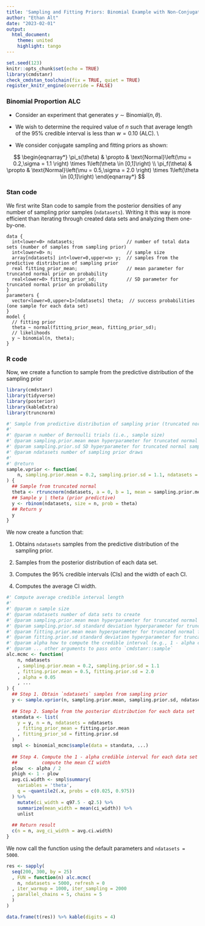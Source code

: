 ```yaml
---
title: 'Sampling and Fitting Priors: Binomial Example with Non-Conjugate Priors'
author: "Ethan Alt"
date: "2023-02-01"
output: 
  html_document:
    theme: united
    highlight: tango
---
```


```r
set.seed(123)
knitr::opts_chunk$set(echo = TRUE)
library(cmdstanr)
check_cmdstan_toolchain(fix = TRUE, quiet = TRUE)
register_knitr_engine(override = FALSE)
```


### Binomial Proportion ALC

* Consider an experiment that generates $y \sim \text{Binomial}\left(n, \theta\right)$. 

* We wish to determine the required value of $n$ such that average length of the 95\% credible interval is less than $w=0.10$ (ALC). \\

* We consider conjugate sampling and fitting priors as shown:

$$
\begin{eqnarray*}
    \pi_s(\theta) & \propto & \text{Normal}\left(\mu = 0.2,\sigma = 1.1 \right) \times 1\left(\theta \in [0,1]\right) \\
    \pi_f(\theta) & \propto & \text{Normal}\left(\mu = 0.5,\sigma = 2.0 \right) \times 1\left(\theta \in [0,1]\right) 					
\end{eqnarray*}
$$

### Stan code

We first write Stan code to sample from the posterior densities of any number
of sampling prior samples (`ndatasets`). Writing it this way is more efficient
than iterating through created data sets and analyzing them one-by-one.

```cmdstan
data {
  int<lower=0> ndatasets;                   // number of total data sets (number of samples from sampling prior)
  int<lower=0> n;                           // sample size
  array[ndatasets] int<lower=0,upper=n> y;  // samples from the predictive distribution of sampling prior
  real fitting_prior_mean;                  // mean parameter for truncated normal prior on probability
  real<lower=0> fitting_prior_sd;           // SD parameter for truncated normal prior on probability
}
parameters {
  vector<lower=0,upper=1>[ndatasets] theta;  // success probabilities (one sample for each data set)
}
model {
  // fitting prior
  theta ~ normal(fitting_prior_mean, fitting_prior_sd);
  // likelihoods
  y ~ binomial(n, theta);
}
```


### R code

Now, we create a function to sample from the predictive distribution of the
sampling prior

```r
library(cmdstanr)
library(tidyverse)
library(posterior)
library(kableExtra)
library(truncnorm)

#' Sample from predictive distribution of sampling prior (truncated normal)
#' 
#' @param n number of Bernoulli trials (i.e., sample size)
#' @param sampling.prior.mean mean hyperparameter for truncated normal sampling prior
#' @param sampling.prior.sd SD hyperparameter for truncated normal sampling prior
#' @param ndatasets number of sampling prior draws
#' 
#' @return 
sample.vprior <- function(
    n, sampling.prior.mean = 0.2, sampling.prior.sd = 1.1, ndatasets = 5000
) {
  ## Sample from truncated normal
  theta <- rtruncnorm(ndatasets, a = 0, b = 1, mean = sampling.prior.mean, sd = sampling.prior.sd)
  ## Sample y | theta (prior predictive)
  y <- rbinom(ndatasets, size = n, prob = theta)
  ## Return y
  y
}
```

We now create a function that:

1. Obtains `ndatasets` samples from the predictive distribution of the sampling prior.

2. Samples from the posterior distribution of each data set.

3. Computes the 95\% credible intervals (CIs) and the width of each CI.

4. Computes the average CI width.

```r
#' Compute average credible interval length
#' 
#' @param n sample size
#' @param ndatasets number of data sets to create
#' @param sampling.prior.mean mean hyperparameter for truncated normal sampling prior
#' @param sampling.prior.sd standard deviation hyperparameter for truncated normal sampling prior
#' @param fitting.prior.mean mean hyperparameter for truncated normal fitting prior
#' @param fitting.prior.sd standard deviation hyperparameter for truncated normal fitting prior
#' @param alpha how to compute the credible interval (e.g., 1 - alpha credible interval is computed)
#' @param ... other arguments to pass onto `cmdstanr::sample`
alc.mcmc <- function(
    n, ndatasets
    , sampling.prior.mean = 0.2, sampling.prior.sd = 1.1
    , fitting.prior.mean = 0.5, fitting.prior.sd = 2.0
    , alpha = 0.05
    , ...
) {
  ## Step 1. Obtain `ndatasets` samples from sampling prior
  y <- sample.vprior(n, sampling.prior.mean, sampling.prior.sd, ndatasets)
  
  ## Step 2. Sample from the posterior distribution for each data set
  standata <- list(
    y = y, n = n, ndatasets = ndatasets
    , fitting_prior_mean = fitting.prior.mean
    , fitting_prior_sd = fitting.prior.sd
  )
  smpl <- binomial_mcmc$sample(data = standata, ...)
  
  ## Step 4. Compute the 1 - alpha credible interval for each data set and
  ##         compute the mean CI width
  plow  <- alpha / 2
  phigh <- 1 - plow
  avg.ci.width <- smpl$summary(
    variables = 'theta', 
    q = ~quantile2(.x, probs = c(0.025, 0.975))
  ) %>%
    mutate(ci_width = q97.5 - q2.5) %>%
    summarize(mean_width = mean(ci_width)) %>%
    unlist
  
  ## Return result
  c(n = n, avg_ci_width = avg.ci.width)
}
```

We now call the function using the default parameters and `ndatasets = 5000`.

```r
res <- sapply(
  seq(200, 300, by = 25)
  , FUN = function(n) alc.mcmc(
    n, ndatasets = 5000, refresh = 0
  , iter_warmup = 1000, iter_sampling = 2000
  , parallel_chains = 5, chains = 5
  )
)
```


```r
data.frame(t(res)) %>% kable(digits = 4)
```



